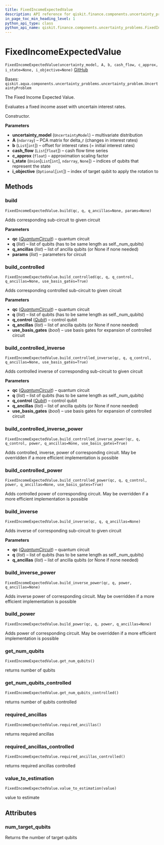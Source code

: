 ```yaml
---
title: FixedIncomeExpectedValue
description: API reference for qiskit.finance.components.uncertainty_problems.FixedIncomeExpectedValue
in_page_toc_min_heading_level: 1
python_api_type: class
python_api_name: qiskit.finance.components.uncertainty_problems.FixedIncomeExpectedValue
---
```


# FixedIncomeExpectedValue

<span id="qiskit.finance.components.uncertainty_problems.FixedIncomeExpectedValue" />

`FixedIncomeExpectedValue(uncertainty_model, A, b, cash_flow, c_approx, i_state=None, i_objective=None)` [GitHub](https://github.com/qiskit-community/qiskit-aqua/tree/stable/0.9/qiskit/finance/components/uncertainty_problems/fixed_income_expected_value.py "view source code")

Bases: `qiskit.aqua.components.uncertainty_problems.uncertainty_problem.UncertaintyProblem`

The Fixed Income Expected Value.

Evaluates a fixed income asset with uncertain interest rates.

Constructor.

**Parameters**

*   **uncertainty\_model** (`UncertaintyModel`) – multivariate distribution
*   **A** (`ndarray`) – PCA matrix for delta\_r (changes in interest rates)
*   **b** (`List`\[`int`]) – offset for interest rates (= initial interest rates)
*   **cash\_flow** (`List`\[`float`]) – cash flow time series
*   **c\_approx** (`float`) – approximation scaling factor
*   **i\_state** (`Union`\[`List`\[`int`], `ndarray`, `None`]) – indices of qubits that represent the state
*   **i\_objective** (`Optional`\[`int`]) – index of target qubit to apply the rotation to

## Methods

### build

<span id="qiskit.finance.components.uncertainty_problems.FixedIncomeExpectedValue.build" />

`FixedIncomeExpectedValue.build(qc, q, q_ancillas=None, params=None)`

Adds corresponding sub-circuit to given circuit

**Parameters**

*   **qc** ([*QuantumCircuit*](qiskit.circuit.QuantumCircuit "qiskit.circuit.QuantumCircuit")) – quantum circuit
*   **q** (*list*) – list of qubits (has to be same length as self.\_num\_qubits)
*   **q\_ancillas** (*list*) – list of ancilla qubits (or None if none needed)
*   **params** (*list*) – parameters for circuit

### build\_controlled

<span id="qiskit.finance.components.uncertainty_problems.FixedIncomeExpectedValue.build_controlled" />

`FixedIncomeExpectedValue.build_controlled(qc, q, q_control, q_ancillas=None, use_basis_gates=True)`

Adds corresponding controlled sub-circuit to given circuit

**Parameters**

*   **qc** ([*QuantumCircuit*](qiskit.circuit.QuantumCircuit "qiskit.circuit.QuantumCircuit")) – quantum circuit
*   **q** (*list*) – list of qubits (has to be same length as self.\_num\_qubits)
*   **q\_control** ([*Qubit*](qiskit.circuit.Qubit "qiskit.circuit.Qubit")) – control qubit
*   **q\_ancillas** (*list*) – list of ancilla qubits (or None if none needed)
*   **use\_basis\_gates** (*bool*) – use basis gates for expansion of controlled circuit

### build\_controlled\_inverse

<span id="qiskit.finance.components.uncertainty_problems.FixedIncomeExpectedValue.build_controlled_inverse" />

`FixedIncomeExpectedValue.build_controlled_inverse(qc, q, q_control, q_ancillas=None, use_basis_gates=True)`

Adds controlled inverse of corresponding sub-circuit to given circuit

**Parameters**

*   **qc** ([*QuantumCircuit*](qiskit.circuit.QuantumCircuit "qiskit.circuit.QuantumCircuit")) – quantum circuit
*   **q** (*list*) – list of qubits (has to be same length as self.\_num\_qubits)
*   **q\_control** ([*Qubit*](qiskit.circuit.Qubit "qiskit.circuit.Qubit")) – control qubit
*   **q\_ancillas** (*list*) – list of ancilla qubits (or None if none needed)
*   **use\_basis\_gates** (*bool*) – use basis gates for expansion of controlled circuit

### build\_controlled\_inverse\_power

<span id="qiskit.finance.components.uncertainty_problems.FixedIncomeExpectedValue.build_controlled_inverse_power" />

`FixedIncomeExpectedValue.build_controlled_inverse_power(qc, q, q_control, power, q_ancillas=None, use_basis_gates=True)`

Adds controlled, inverse, power of corresponding circuit. May be overridden if a more efficient implementation is possible

### build\_controlled\_power

<span id="qiskit.finance.components.uncertainty_problems.FixedIncomeExpectedValue.build_controlled_power" />

`FixedIncomeExpectedValue.build_controlled_power(qc, q, q_control, power, q_ancillas=None, use_basis_gates=True)`

Adds controlled power of corresponding circuit. May be overridden if a more efficient implementation is possible

### build\_inverse

<span id="qiskit.finance.components.uncertainty_problems.FixedIncomeExpectedValue.build_inverse" />

`FixedIncomeExpectedValue.build_inverse(qc, q, q_ancillas=None)`

Adds inverse of corresponding sub-circuit to given circuit

**Parameters**

*   **qc** ([*QuantumCircuit*](qiskit.circuit.QuantumCircuit "qiskit.circuit.QuantumCircuit")) – quantum circuit
*   **q** (*list*) – list of qubits (has to be same length as self.\_num\_qubits)
*   **q\_ancillas** (*list*) – list of ancilla qubits (or None if none needed)

### build\_inverse\_power

<span id="qiskit.finance.components.uncertainty_problems.FixedIncomeExpectedValue.build_inverse_power" />

`FixedIncomeExpectedValue.build_inverse_power(qc, q, power, q_ancillas=None)`

Adds inverse power of corresponding circuit. May be overridden if a more efficient implementation is possible

### build\_power

<span id="qiskit.finance.components.uncertainty_problems.FixedIncomeExpectedValue.build_power" />

`FixedIncomeExpectedValue.build_power(qc, q, power, q_ancillas=None)`

Adds power of corresponding circuit. May be overridden if a more efficient implementation is possible

### get\_num\_qubits

<span id="qiskit.finance.components.uncertainty_problems.FixedIncomeExpectedValue.get_num_qubits" />

`FixedIncomeExpectedValue.get_num_qubits()`

returns number of qubits

### get\_num\_qubits\_controlled

<span id="qiskit.finance.components.uncertainty_problems.FixedIncomeExpectedValue.get_num_qubits_controlled" />

`FixedIncomeExpectedValue.get_num_qubits_controlled()`

returns number of qubits controlled

### required\_ancillas

<span id="qiskit.finance.components.uncertainty_problems.FixedIncomeExpectedValue.required_ancillas" />

`FixedIncomeExpectedValue.required_ancillas()`

returns required ancillas

### required\_ancillas\_controlled

<span id="qiskit.finance.components.uncertainty_problems.FixedIncomeExpectedValue.required_ancillas_controlled" />

`FixedIncomeExpectedValue.required_ancillas_controlled()`

returns required ancillas controlled

### value\_to\_estimation

<span id="qiskit.finance.components.uncertainty_problems.FixedIncomeExpectedValue.value_to_estimation" />

`FixedIncomeExpectedValue.value_to_estimation(value)`

value to estimate

## Attributes

<span id="qiskit.finance.components.uncertainty_problems.FixedIncomeExpectedValue.num_target_qubits" />

### num\_target\_qubits

Returns the number of target qubits

